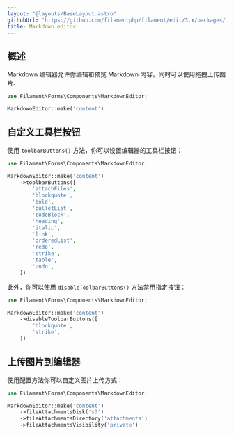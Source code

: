 ```yaml
---
layout: "@layouts/BaseLayout.astro"
githubUrl: "https://github.com/filamentphp/filament/edit/3.x/packages/forms/docs/03-fields/11-markdown-editor.md"
title: Markdown editor
---
```


## 概述

Markdown 编辑器允许你编辑和预览 Markdown 内容，同时可以使用拖拽上传图片、

```php
use Filament\Forms\Components\MarkdownEditor;

MarkdownEditor::make('content')
```

<AutoScreenshot name="forms/fields/markdown-editor/simple" alt="Markdown editor" version="3.x" />

## 自定义工具栏按钮

使用 `toolbarButtons()` 方法，你可以设置编辑器的工具栏按钮：

```php
use Filament\Forms\Components\MarkdownEditor;

MarkdownEditor::make('content')
    ->toolbarButtons([
        'attachFiles',
        'blockquote',
        'bold',
        'bulletList',
        'codeBlock',
        'heading',
        'italic',
        'link',
        'orderedList',
        'redo',
        'strike',
        'table',
        'undo',
    ])
```

此外，你可以使用 `disableToolbarButtons()` 方法禁用指定按钮：

```php
use Filament\Forms\Components\MarkdownEditor;

MarkdownEditor::make('content')
    ->disableToolbarButtons([
        'blockquote',
        'strike',
    ])
```

## 上传图片到编辑器

使用配置方法你可以自定义图片上传方式：

```php
use Filament\Forms\Components\MarkdownEditor;

MarkdownEditor::make('content')
    ->fileAttachmentsDisk('s3')
    ->fileAttachmentsDirectory('attachments')
    ->fileAttachmentsVisibility('private')
```
